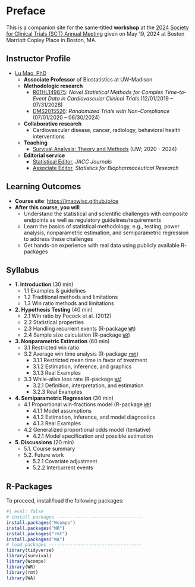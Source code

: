 # Preface {.unnumbered}

This is a companion site for the same-titled **workshop** at the 
[2024 Society for Clinical Trials (SCT) Annual Meeting](https://www.sctweb.org/meeting/){target="_blank"}
given on May 19, 2024 at Boston Marriott Copley Place in Boston, MA.

## Instructor Profile

-   [Lu Mao, PhD](https://sites.google.com/view/lmaowisc){target="_blank"}
    -   **Associate Professor** of Biostatistics at UW-Madison
    -   **Methodologic research**
        -   [R01HL149875](https://reporter.nih.gov/search/9aSu5u3xlE26GrjbF_4cBg/project-details/10734551){target="_blank"}: *Novel Statistical Methods for Complex Time-to-Event Data in Cardiovascular Clinical Trials* (12/01/2019 – 07/31/2028)
        -   [DMS2015526](https://www.nsf.gov/awardsearch/showAward?AWD_ID=2015526){target="_blank"}: *Randomized Trials with Non-Compliance* (07/01/2020 – 06/30/2024)
    -   **Collaborative research**
        -   Cardiovascular disease, cancer, radiology, behavioral health interventions
    -   **Teaching**
        -   [Survival Analysis: Theory and Methods](https://lmaowisc.github.io/BMI741){target="_blank"} (UW; 2020 - 2024)
    -   **Editorial service**
        -   [Statistical Editor](https://www.jacc.org/journal/heart-failure/editorial-board){target="_blank"}, *JACC Journals*
        -   [Associate Editor](https://www.tandfonline.com/action/journalInformation?show=editorialBoard&journalCode=usbr20){target="_blank"}, *Statistics for Biopharmaceutical Research*

## Learning Outcomes

-   **Course site**: [https://lmaowisc.github.io/ce](https://lmaowisc.github.io/ce){target="_blank"}
-   **After this course, you will**
    -   Understand the statistical and scientific challenges with composite endpoints as well as regulatory guidelines/requirements
    -   Learn the basics of statistical methodology, e.g., testing, power analysis, nonparametric estimation, and semiparametric regression to address these challenges
    -   Get hands-on experience with real data using publicly available R-packages

## Syllabus 

-   **1. Introduction** (30 min)
    -   1.1 Examples & guidelines
    -   1.2 Traditional methods and limitations
    -   1.3 Win ratio methods and limitations
-   **2. Hypothesis Testing** (40 min)
    -   2.1 Win ratio by Pocock et al. (2012)
    -   2.2 Statistical properties
    -   2.3 Handling recurrent events (R-package [`WR`](https://cran.r-project.org/package=WR){target="_blank"})
    -   2.4 Sample size calculation (R-package [`WR`](https://cran.r-project.org/package=WR){target="_blank"})


-   **3. Nonparametric Estimation** (60 min)
    -   3.1 Restricted win ratio
    -   3.2 Average win time analysis (R-package [`rmt`](https://cran.r-project.org/package=rmt){target="_blank"})
        -   3.1.1 Restricted mean time in favor of treatment
        -   3.1.2 Estimation, inference, and graphics
        -   3.1.3 Real Examples
    -   3.3 While-alive loss rate (R-package [`WA`](https://cran.r-project.org/package=WA){target="_blank"})
        -   3.2.1 Definition, interpretation, and estimation
        -   3.2.3 Real Examples

-   **4. Semiparametric Regression** (30 min)
    -   4.1 Proportional win-fractions model (R-package [`WR`](https://cran.r-project.org/package=WR){target="_blank"})
        -   4.1.1 Model assumptions
        -   4.1.2 Estimation, inference, and model diagnostics
        -   4.1.3 Real Examples
    -   4.2 Generalized proportional odds model (tentative)
        -   4.2.1 Model specification and possible estimation
-   **5. Discussions** (20 min)
    -   5.1. Course summary
    -   5.2. Future work
        -   5.2.1 Covariate adjustment
        -   5.2.2 Intercurrent events

## R-Packages 


To proceed, install/load the following packages:

```r
#| eval: false
# install packages --------------------------------
install.packages("Wcompo")
install.packages("WR")
install.packages("rmt")
install.packages("WA")
# load packages -----------------------------------
library(tidyverse)
library(survival)
library(Wcompo)
library(WR)
library(rmt)
library(WA)
```

